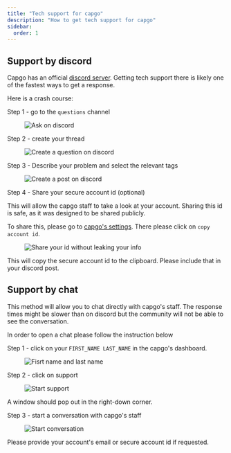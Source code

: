 ```yaml
---
title: "Tech support for capgo"
description: "How to get tech support for capgo"
sidebar:
  order: 1
---
```


## Support by discord

Capgo has an official [discord server](https://discord.com/invite/VnYRvBfgA6). Getting tech support there is likely one of the fastest ways to get a response.

Here is a crash course:

Step 1 - go to the `questions` channel

<figure><img style="margin-left: auto; margin-right: auto" src="/discord-questions.webp" alt="Ask on discord" /><figcaption></figcaption></figure>

Step 2 - create your thread

<figure><img style="margin-left: auto; margin-right: auto" src="/discord-newquestion.webp" alt="Create a question on discord" /><figcaption></figcaption></figure>

Step 3 - Describe your problem and select the relevant tags

<figure><img style="margin-left: auto; margin-right: auto" src="/discord-new-post.webp" alt="Create a post on discord" /><figcaption></figcaption></figure>


Step 4 - Share your secure account id (optional)

This will allow the capgo staff to take a look at your account. Sharing this id is safe, as it was designed to be shared publicly.

To share this, please go to [capgo's settings](https://web.capgo.app/dashboard/settings/account/). There please click on `copy account id`.

<figure><img style="margin-left: auto; margin-right: auto" src="/share-secure-id.webp" alt="Share your id without leaking your info" /><figcaption></figcaption></figure>

This will copy the secure account id to the clipboard. Please include that in your discord post.

## Support by chat

This method will allow you to chat directly with capgo's staff. The response times might be slower than on discord but the community will not be able to see the conversation.

In order to open a chat please follow the instruction below

Step 1 - click on your `FIRST_NAME LAST_NAME` in the capgo's dashboard.
<figure><img style="margin-left: auto; margin-right: auto" src="/firstname_lastname.webp" alt=" Fisrt name and last name" /><figcaption></figcaption></figure>

Step 2 - click on support
<figure><img style="margin-left: auto; margin-right: auto" src="/support_start.webp" alt="Start support" /><figcaption></figcaption></figure>

A window should pop out in the right-down corner.

Step 3 - start a conversation with capgo's staff
<figure><img style="margin-left: auto; margin-right: auto" src="/start_conversation.webp" alt="Start conversation" /><figcaption></figcaption></figure>

Please provide your account's email or secure account id if requested.
